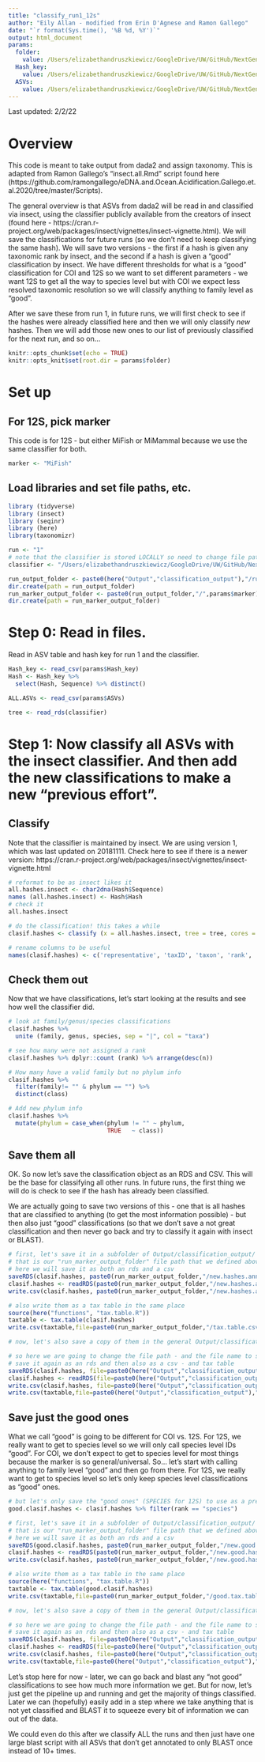 ```yaml
---
title: "classify_run1_12s"
author: "Eily Allan - modified from Erin D'Agnese and Ramon Gallego"
date: "`r format(Sys.time(), '%B %d, %Y')`"
output: html_document
params: 
  folder:
    value: /Users/elizabethandruszkiewicz/GoogleDrive/UW/GitHub/NextGenNEPA_EA/Output/classification_output/run1_20211117/MiFish
  Hash_key:
    value: /Users/elizabethandruszkiewicz/GoogleDrive/UW/GitHub/NextGenNEPA_EA/Output/dada2_output/run1_20211117/MiFish/hash_key.csv
  ASVs: 
    value: /Users/elizabethandruszkiewicz/GoogleDrive/UW/GitHub/NextGenNEPA_EA/Output/dada2_output/run1_20211117/MiFish/ASV_table.csv
---
```


Last updated: 2/2/22

# Overview 

This code is meant to take output from dada2 and assign taxonomy. This is adapted from Ramon Gallego's "insect.all.Rmd" script found here (https://github.com/ramongallego/eDNA.and.Ocean.Acidification.Gallego.et.al.2020/tree/master/Scripts). 

The general overview is that ASVs from dada2 will be read in and classified via insect, using the classifier publicly available from the creators of insect (found here - https://cran.r-project.org/web/packages/insect/vignettes/insect-vignette.html). We will save the classifications for future runs (so we don't need to keep classifying the same hash). We will save two versions - the first if a hash is given any taxonomic rank by insect, and the second if a hash is given a "good" classification by insect. We have different thresholds for what is a "good" classification for COI and 12S so we want to set different parameters - we want 12S to get all the way to species level but with COI we expect less resolved taxonomic resolution so we will classify anything to family level as "good".

After we save these from run 1, in future runs, we will first check to see if the hashes were already classified here and then we will only classify *new* hashes. Then we will add those new ones to our list of previously classified for the next run, and so on...
 
```r
knitr::opts_chunk$set(echo = TRUE)
knitr::opts_knit$set(root.dir = params$folder)
```

# Set up

## For 12S, pick marker
This code is for 12S - but either MiFish or MiMammal because we use the same classifier for both. 

```r
marker <- "MiFish"
```

## Load libraries and set file paths, etc.

```r
library (tidyverse)
library (insect)
library (seqinr)
library (here)
library(taxonomizr)

run <- "1"
# note that the classifier is stored LOCALLY so need to change file path 
classifier <- "/Users/elizabethandruszkiewicz/GoogleDrive/UW/GitHub/NextGenNEPA_LOCAL/Input/classifiers/classifier_12S_v1.rds"

run_output_folder <- paste0(here("Output","classification_output"),"/run",params$run) 
dir.create(path = run_output_folder)
run_marker_output_folder <- paste0(run_output_folder,"/",params$marker)
dir.create(path = run_marker_output_folder)
```


# Step 0: Read in files. 

Read in ASV table and hash key for run 1 and the classifier.

```r

Hash_key <- read_csv(params$Hash_key)
Hash <- Hash_key %>%
  select(Hash, Sequence) %>% distinct()

ALL.ASVs <- read_csv(params$ASVs)

tree <- read_rds(classifier)

```


# Step 1: Now classify all ASVs with the insect classifier. And then add the new classifications to make a new "previous effort".

## Classify 

Note that the classifier is maintained by insect. We are using version 1, which was last updated on 20181111. Check here to see if there is a newer version: https://cran.r-project.org/web/packages/insect/vignettes/insect-vignette.html

```r

# reformat to be as insect likes it
all.hashes.insect <- char2dna(Hash$Sequence)
names (all.hashes.insect) <- Hash$Hash
# check it
all.hashes.insect

# do the classification! this takes a while
clasif.hashes <- classify (x = all.hashes.insect, tree = tree, cores = 4)

# rename columns to be useful
names(clasif.hashes) <- c('representative', 'taxID', 'taxon', 'rank', 'score', 'kingdom', 'phylum', 'class', 'order', 'family', 'genus', 'species')

```

## Check them out
Now that we have classifications, let's start looking at the results and see how well the classifier did.

```r

# look at family/genus/species classifications
clasif.hashes %>% 
  unite (family, genus, species, sep = "|", col = "taxa")

# see how many were not assigned a rank
clasif.hashes %>% dplyr::count (rank) %>% arrange(desc(n))

# How many have a valid family but no phylum info
clasif.hashes %>% 
  filter(family!= "" & phylum == "") %>% 
  distinct(class) 

# Add new phylum info
clasif.hashes %>% 
  mutate(phylum = case_when(phylum != "" ~ phylum,
                            TRUE   ~ class))

```

## Save them all

OK. So now let's save the classification object as an RDS and CSV. This will be the base for classifying all other runs. In future runs, the first thing we will do is check to see if the hash has already been classified. 

We are actually going to save two versions of this - one that is all hashes that are classified to anything (to get the most information possible) - but then also just "good" classifications (so that we don't save a not great classification and then never go back and try to classify it again with insect or BLAST). 

```r

# first, let's save it in a subfolder of Output/classification_output/ and the run - so we know what was classified only from run 1
# that is our "run_marker_output_folder" file path that we defined above
# here we will save it as both an rds and a csv 
saveRDS(clasif.hashes, paste0(run_marker_output_folder,"/new.hashes.annotated.rds"))
clasif.hashes <- readRDS(paste0(run_marker_output_folder,"/new.hashes.annotated.rds"))
write.csv(clasif.hashes, paste0(run_marker_output_folder,"/new.hashes.annotated.csv"))

# also write them as a tax table in the same place
source(here("functions", "tax.table.R"))
taxtable <- tax.table(clasif.hashes)
write.csv(taxtable,file=paste0(run_marker_output_folder,"/tax.table.csv"))

# now, let's also save a copy of them in the general Output/classification_output folder that we can re-write over and over again as we add new classifications each time that we add another run 

# so here we are going to change the file path - and the file name to say "all.previous.hashes" - and let's also add the date on the end of the file name so we know when it was last updated - this will be slightly annoying later when we have to change the file name when we read in the classifications, but probably worth it so we keep track of things
# save it again as an rds and then also as a csv - and tax table
saveRDS(clasif.hashes, file=paste0(here("Output","classification_output"),"/",format(Sys.Date(), "%Y%m%d"), ".", params$marker,".all.previous.hashes.annotated.rds"))
clasif.hashes <- readRDS(file=paste0(here("Output","classification_output"),"/",format(Sys.Date(), "%Y%m%d"), ".", params$marker,".all.previous.hashes.annotated.rds"))
write.csv(clasif.hashes, file=paste0(here("Output","classification_output"),"/",format(Sys.Date(), "%Y%m%d"), ".", params$marker,".all.previous.hashes.annotated.csv"))
write.csv(taxtable,file=paste0(here("Output","classification_output"),"/",format(Sys.Date(), "%Y%m%d"), ".", params$marker,"previous.tax.table.csv"))

```

## Save just the good ones 

What we call "good" is going to be different for COI vs. 12S. For 12S, we really want to get to species level so we will only call species level IDs "good". For COI, we don't expect to get to species level for most things because the marker is so general/universal. So... let's start with calling anything to family level "good" and then go from there. For 12S, we really want to get to species level so let's only keep species level classifications as "good" ones.

```r

# but let's only save the "good ones" (SPECIES for 12S) to use as a previous effort 
good.clasif.hashes <- clasif.hashes %>% filter(rank == "species")

# first, let's save it in a subfolder of Output/classification_output/ and the run - so we know what was classified only from run 1
# that is our "run_marker_output_folder" file path that we defined above
# here we will save it as both an rds and a csv 
saveRDS(good.clasif.hashes, paste0(run_marker_output_folder,"/new.good.hashes.annotated.rds"))
clasif.hashes <- readRDS(paste0(run_marker_output_folder,"/new.good.hashes.annotated.rds"))
write.csv(clasif.hashes, paste0(run_marker_output_folder,"/new.good.hashes.annotated.csv"))

# also write them as a tax table in the same place
source(here("functions", "tax.table.R"))
taxtable <- tax.table(good.clasif.hashes)
write.csv(taxtable,file=paste0(run_marker_output_folder,"/good.tax.table.csv"))

# now, let's also save a copy of them in the general Output/classification_output folder that we can re-write over and over again as we add new classifications each time that we add another run 

# so here we are going to change the file path - and the file name to say "all.previous.hashes" - and let's also add the date on the end of the file name so we know when it was last updated - this will be slightly annoying later when we have to change the file name when we read in the classifications, but probably worth it so we keep track of things
# save it again as an rds and then also as a csv - and tax table
saveRDS(clasif.hashes, file=paste0(here("Output","classification_output"),"/",format(Sys.Date(), "%Y%m%d"), ".", params$marker,".all.good.previous.hashes.annotated.rds"))
clasif.hashes <- readRDS(file=paste0(here("Output","classification_output"),"/",format(Sys.Date(), "%Y%m%d"), ".", params$marker,".all.good.previous.hashes.annotated.rds"))
write.csv(clasif.hashes, file=paste0(here("Output","classification_output"),"/",format(Sys.Date(), "%Y%m%d"), ".", params$marker,".all.good.previous.hashes.annotated.csv"))
write.csv(taxtable,file=paste0(here("Output","classification_output"),"/",format(Sys.Date(), "%Y%m%d"), ".", params$marker,"previous.good.tax.table.csv"))

```

Let's stop here for now - later, we can go back and blast any "not good" classifications to see how much more information we get. But for now, let's just get the pipeline up and running and get the majority of things classified. Later we can (hopefully) easily add in a step where we take anything that is not yet classified and BLAST it to squeeze every bit of information we can out of the data. 

We could even do this after we classify ALL the runs and then just have one large blast script with all ASVs that don't get annotated to only BLAST once instead of 10+ times. 
